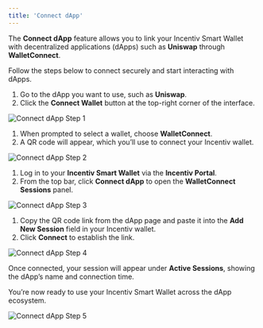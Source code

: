 ```yaml
---
title: 'Connect dApp'
---
```


The **Connect dApp** feature allows you to link your Incentiv Smart Wallet with decentralized applications (dApps) such as **Uniswap** through **WalletConnect**. 

Follow the steps below to connect securely and start interacting with dApps.

<Steps>
<Step title="Step 1: Open the dApp You Want to Connect">

1. Go to the dApp you want to use, such as **Uniswap**.  
2. Click the **Connect Wallet** button at the top-right corner of the interface.

![Connect dApp Step 1](/docs/images/ConnectdApp1.jpeg)
</Step>

<Step title="Step 2: Choose WalletConnect">

1. When prompted to select a wallet, choose **WalletConnect**.  
2. A QR code will appear, which you’ll use to connect your Incentiv wallet.

![Connect dApp Step 2](/docs/images/ConnectdApp2.jpeg)
</Step>

<Step title="Step 3: Open the Incentiv Portal">

1. Log in to your **Incentiv Smart Wallet** via the **Incentiv Portal**.  
2. From the top bar, click **Connect dApp** to open the **WalletConnect Sessions** panel.

![Connect dApp Step 3](/docs/images/ConnectdApp3.jpeg)
</Step>

<Step title="Step 4: Paste the WalletConnect URI">

1. Copy the QR code link from the dApp page and paste it into the **Add New Session** field in your Incentiv wallet.  
2. Click **Connect** to establish the link.

![Connect dApp Step 4](/docs/images/ConnectdApp4.jpeg)
</Step>

<Step title="Step 5: Confirm Connection">

Once connected, your session will appear under **Active Sessions**, showing the dApp’s name and connection time.  

You’re now ready to use your Incentiv Smart Wallet across the dApp ecosystem.

![Connect dApp Step 5](/docs/images/ConnectdApp5.jpeg)
</Step>
</Steps>
